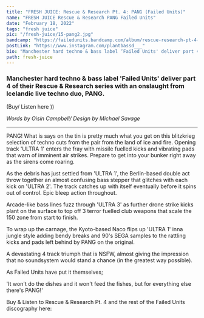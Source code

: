 ---
title: "FRESH JUICE: Rescue & Research Pt. 4: PANG (Failed Units)"
name: "FRESH JUICE Rescue & Research PANG Failed Units"
date: "February 18, 2022"
tags: "fresh juice"
pic: "/fresh-juice/15-pang2.jpg"
bandcamp: "https://failedunits.bandcamp.com/album/rescue-research-pt-4-pang"
postLink: "https://www.instagram.com/plantbassd___"
bio: "Manchester hard techno & bass label ‘Failed Units' deliver part 4 of their Rescue & Research series with an onslaught from Icelandic live techno duo, PANG"
path: fresh-juice
---

### Manchester hard techno & bass label 'Failed Units' deliver part 4 of their Rescue & Research series with an onslaught from Icelandic live techno duo, PANG.

(Buy/ Listen here <HoverLink url="failedunits.bandcamp.com/album/rescue-research-pt-4-pang" external inline />))

<Picture src="/fresh-juice/15-pang.jpg" alt="rescue & research album art" size={1200} />

<p className="smallText">
  <i>Words by Oisín Campbell/ Design by Michael Savage</i>
</p>

<hr />

PANG! What is says on the tin is pretty much what you get on this blitzkrieg selection of techno cuts from the pair from the land of ice and fire. Opening track 'ULTRA 1' enters the fray with missile fuelled kicks and vibrating pads that warn of imminent air strikes. Prepare to get into your bunker right away as the sirens come roaring.

As the debris has just settled from 'ULTRA 1', the Berlin-based double act throw together an almost confusing bass stepper that glitches with each kick on 'ULTRA 2'. The track catches up with itself eventually before it spins out of control. Epic bleep action throughout.

Arcade-like bass lines fuzz through 'ULTRA 3' as further drone strike kicks plant on the surface to top off 3 terror fuelled club weapons that scale the 150 zone from start to finish.

To wrap up the carnage, the Kyoto-based Naco flips up 'ULTRA 1' inna jungle style adding bendy breaks and 90's SEGA samples to the rattling kicks and pads left behind by PANG on the original.

A devastating 4 track triumph that is NSFW, almost giving the impression that no soundsystem would stand a chance (in the greatest way possible).

As Failed Units have put it themselves;

'It won't do the dishes and it won't feed the fishes, but for everything else there's PANG!'

<Picture src="/fresh-juice/15-failed-units.jpg" alt="failed units cover art" size={1200} />

Buy & Listen to Rescue & Research Pt. 4 and the rest of the Failed Units discography here:

<HoverLink url="failedunits.bandcamp.com/music" external inline />
